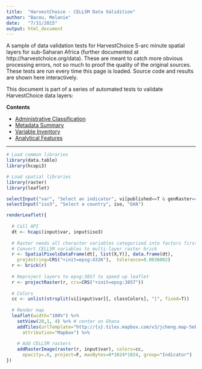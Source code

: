 ```yaml
---
title:  "HarvestChoice - CELL5M Data Validition"
author: "Bacou, Melanie"
date:   "7/31/2015"
output: html_document
---
```


A sample of data validation tests for HarvestChoice 5-arc minute spatial layers for sub-Saharan Africa (further documented at http://harvestchoice.org/data). These are meant to catch more obvious processing errors, not so much to proof the quality of the original sources. These tests are run every time this page is loaded. Source code and results are shown here interactively.

This document is part of a series of automated tests to validate HarvestChoice data layers:

**Contents**

- [Administrative Classification](index.Rmd)
- [Metadata Summary](viValidate.Rmd)
- [Variable Inventory](viValidate.Rmd#variable-inventory)
- [Analytical Features](toolsValidate.Rmd)

*************************************************************************************


```r
# Load common libraries
library(data.table)
library(hcapi3)
```

```r
# Load spatial libraries
library(raster)
library(leaflet)
```


```r

selectInput("var", "Select an indicator", vi[published==T & genRaster==T][, unique(varCode)])
selectInput("iso3", "Select a country", iso, "GHA")

```


```r

renderLeaflet({
  
  # Call API
  dt <- hcapi(input$var, input$iso3)
  
  # Raster needs all character variables categorized into factors first
  # Convert CELL5M variables to multi-layer raster brick
  r <- SpatialPixelsDataFrame(dt[, list(X,Y)], data.frame(dt),
    proj4string=CRS("+init=epsg:4326"),  tolerance=0.0036002)
  r <- brick(r)
  
  # Reproject layers to epsg:3857 to speed up leaflet
  r <- projectRaster(r, crs=CRS("+init=epsg:3857"))
  
  # Colors
  cc <- unlist(strsplit(vi[input$var][, classColors], "|", fixed=T))
  
  # Render map
  leaflet(width="100%") %>%
    setView(20,1, 4) %>% # center on Ghana
    addTiles(urlTemplate="http://{s}.tiles.mapbox.com/v3/jcheng.map-5ebohr46/{z}/{x}/{y}.png",
      attribution="Mapbox") %>%
    
    # Add CELL5M rasters
    addRasterImage(raster(r, input$var), colors=cc,
      opacity=.6, project=F, maxBytes=8*1024*1024, group="Indicator")
})

```
